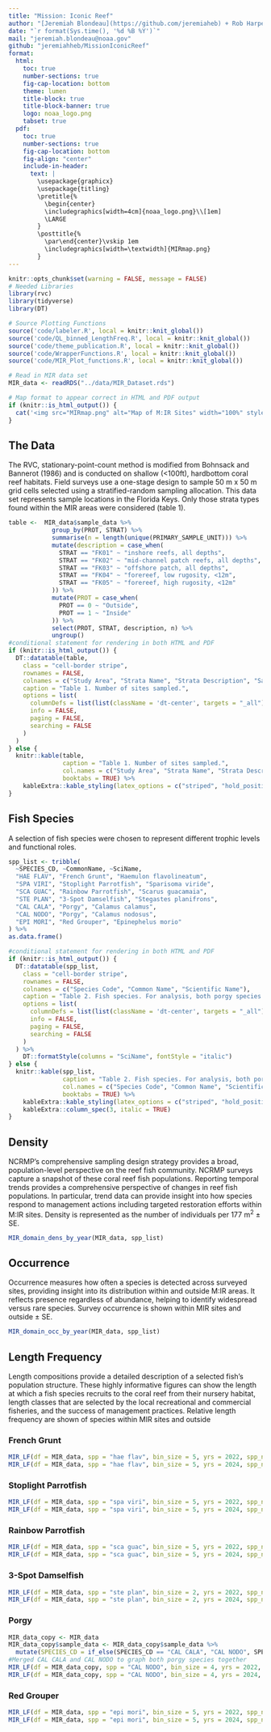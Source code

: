 ```yaml
---
title: "Mission: Iconic Reef"
author: "[Jeremiah Blondeau](https://github.com/jeremiaheb) + Rob Harper"
date: "`r format(Sys.time(), '%d %B %Y')`"
mail: "jeremiah.blondeau@noaa.gov"
github: "jeremiahheb/MissionIconicReef"
format: 
  html:
    toc: true
    number-sections: true
    fig-cap-location: bottom
    theme: lumen
    title-block: true
    title-block-banner: true
    logo: noaa_logo.png
    tabset: true 
  pdf:
    toc: true
    number-sections: true
    fig-cap-location: bottom
    fig-align: "center"
    include-in-header:
      text: |
        \usepackage{graphicx}
        \usepackage{titling}
        \pretitle{%
          \begin{center}
          \includegraphics[width=4cm]{noaa_logo.png}\\[1em]
          \LARGE
        }
        \posttitle{%
          \par\end{center}\vskip 1em
          \includegraphics[width=\textwidth]{MIRmap.png}
        }
---
```


<!-- html-only -->
<style>
  nav#TOC {
    font-size: 0.85em;
  }
</style>


```r
knitr::opts_chunk$set(warning = FALSE, message = FALSE)
# Needed Libraries
library(rvc)
library(tidyverse)
library(DT)

# Source Plotting Functions
source('code/labeler.R', local = knitr::knit_global())
source('code/QL_binned_LengthFreq.R', local = knitr::knit_global())
source('code/theme_publication.R', local = knitr::knit_global())
source('code/WrapperFunctions.R', local = knitr::knit_global())
source('code/MIR_Plot_functions.R', local = knitr::knit_global())

# Read in MIR data set
MIR_data <- readRDS("../data/MIR_Dataset.rds")
```


```r
# Map format to appear correct in HTML and PDF output
if (knitr::is_html_output()) {
  cat('<img src="MIRmap.png" alt="Map of M:IR Sites" width="100%" style="margin-top: 1em;">')
}
```

\newpage
## The Data

The RVC, stationary-point-count method is modified from Bohnsack and Bannerot (1986) and is conducted on shallow (\<100ft), hardbottom coral reef habitats. Field surveys use a one-stage design to sample 50 m x 50 m grid cells selected using a stratified-random sampling allocation. This data set represents sample locations in the Florida Keys. Only those strata types found within the MIR areas were considered (table 1).

```r
table <-  MIR_data$sample_data %>%
            group_by(PROT, STRAT) %>%
            summarise(n = length(unique(PRIMARY_SAMPLE_UNIT))) %>%
            mutate(description = case_when(
              STRAT == "FK01" ~ "inshore reefs, all depths",
              STRAT == "FK02" ~ "mid-channel patch reefs, all depths",
              STRAT == "FK03" ~ "offshore patch, all depths",
              STRAT == "FK04" ~ "forereef, low rugosity, <12m",
              STRAT == "FK05" ~ "forereef, high rugosity, <12m"
            )) %>%
            mutate(PROT = case_when(
              PROT == 0 ~ "Outside",
              PROT == 1 ~ "Inside"
            )) %>% 
            select(PROT, STRAT, description, n) %>%
            ungroup()
#conditional statement for rendering in both HTML and PDF
if (knitr::is_html_output()) {
  DT::datatable(table,
    class = "cell-border stripe", 
    rownames = FALSE,
    colnames = c("Study Area", "Strata Name", "Strata Description", "Sample Number"),
    caption = "Table 1. Number of sites sampled.",
    options = list(
      columnDefs = list(list(className = 'dt-center', targets = "_all")),
      info = FALSE,
      paging = FALSE,
      searching = FALSE
    )
  )
} else {
  knitr::kable(table,
               caption = "Table 1. Number of sites sampled.",
               col.names = c("Study Area", "Strata Name", "Strata Description", "Sample Number"),
               booktabs = TRUE) %>%
    kableExtra::kable_styling(latex_options = c("striped", "hold_position"), font_size = 10)
}

```

## Fish Species
A selection of fish species were chosen to represent different trophic levels and functional roles.
```r
spp_list <- tribble(
  ~SPECIES_CD, ~CommonName, ~SciName,
  "HAE FLAV", "French Grunt", "Haemulon flavolineatum",
  "SPA VIRI", "Stoplight Parrotfish", "Sparisoma viride",
  "SCA GUAC", "Rainbow Parrotfish", "Scarus guacamaia", 
  "STE PLAN", "3-Spot Damselfish", "Stegastes planifrons",
  "CAL CALA", "Porgy", "Calamus calamus",
  "CAL NODO", "Porgy", "Calamus nodosus",
  "EPI MORI", "Red Grouper", "Epinephelus morio"
) %>%
as.data.frame()

#conditional statement for rendering in both HTML and PDF
if (knitr::is_html_output()) {
  DT::datatable(spp_list,
    class = "cell-border stripe",
    rownames = FALSE,
    colnames = c("Species Code", "Common Name", "Scientific Name"),
    caption = "Table 2. Fish species. For analysis, both porgy species were combined.",
    options = list(
      columnDefs = list(list(className = 'dt-center', targets = "_all")),
      info = FALSE,
      paging = FALSE,
      searching = FALSE
    )
  ) %>%
    DT::formatStyle(columns = "SciName", fontStyle = "italic")
} else {
  knitr::kable(spp_list,
               caption = "Table 2. Fish species. For analysis, both porgy species were combined.",
               col.names = c("Species Code", "Common Name", "Scientific Name"),
               booktabs = TRUE) %>%
    kableExtra::kable_styling(latex_options = c("striped", "hold_position"), font_size = 10) %>%
    kableExtra::column_spec(3, italic = TRUE)
}
```

\newpage
## Density

NCRMP’s comprehensive sampling design strategy provides a broad, population-level perspective on the reef fish community. NCRMP surveys capture a snapshot of these coral reef fish populations. Reporting temporal trends provides a comprehensive perspective of changes in reef fish populations. In particular, trend data can provide insight into how species respond to management actions including targeted restoration efforts within M:IR sites. Density is represented as the number of individuals per 177 m$^{2}$ ± SE.

```r
MIR_domain_dens_by_year(MIR_data, spp_list)
```
\newpage
## Occurrence

Occurrence measures how often a species is detected across surveyed sites, providing insight into its distribution within and outside M:IR areas. It reflects presence regardless of abundance, helping to identify widespread versus rare species. Survey occurrence is shown within MIR sites and outside ± SE.

```r
MIR_domain_occ_by_year(MIR_data, spp_list)
```
\newpage
## Length Frequency {.tabset}

Length compositions provide a detailed description of a selected fish’s population structure. These highly informative figures can show the length at which a fish species recruits to the coral reef from their nursery habitat, length classes that are selected by the local recreational and commercial fisheries, and the success of management practices. Relative length frequency are shown of species within MIR sites and outside

### French Grunt

```r
MIR_LF(df = MIR_data, spp = "hae flav", bin_size = 5, yrs = 2022, spp_name = "French grunt")
MIR_LF(df = MIR_data, spp = "hae flav", bin_size = 5, yrs = 2024, spp_name = "French grunt")
```

### Stoplight Parrotfish

```r
MIR_LF(df = MIR_data, spp = "spa viri", bin_size = 5, yrs = 2022, spp_name = "Stoplight parrotfish")
MIR_LF(df = MIR_data, spp = "spa viri", bin_size = 5, yrs = 2024, spp_name = "Stoplight parrotfish")
```

### Rainbow Parrotfish

```r
MIR_LF(df = MIR_data, spp = "sca guac", bin_size = 5, yrs = 2022, spp_name = "Rainbow parrotfish")
MIR_LF(df = MIR_data, spp = "sca guac", bin_size = 5, yrs = 2024, spp_name = "Rainbow parrotfish")
```

### 3-Spot Damselfish

```r
MIR_LF(df = MIR_data, spp = "ste plan", bin_size = 2, yrs = 2022, spp_name = "3-spot damselfish")
MIR_LF(df = MIR_data, spp = "ste plan", bin_size = 2, yrs = 2024, spp_name = "3-spot damselfish")
```

### Porgy

```r
MIR_data_copy <- MIR_data
MIR_data_copy$sample_data <- MIR_data_copy$sample_data %>%
  mutate(SPECIES_CD = if_else(SPECIES_CD == "CAL CALA", "CAL NODO", SPECIES_CD))
#Merged CAL CALA and CAL NODO to graph both porgy species together
MIR_LF(df = MIR_data_copy, spp = "CAL NODO", bin_size = 4, yrs = 2022, spp_name = "Porgy")
MIR_LF(df = MIR_data_copy, spp = "CAL NODO", bin_size = 4, yrs = 2024, spp_name = "Porgy")
```

### Red Grouper

```r
MIR_LF(df = MIR_data, spp = "epi mori", bin_size = 5, yrs = 2022, spp_name = "Red Grouper")
MIR_LF(df = MIR_data, spp = "epi mori", bin_size = 5, yrs = 2024, spp_name = "Red Grouper")
```

